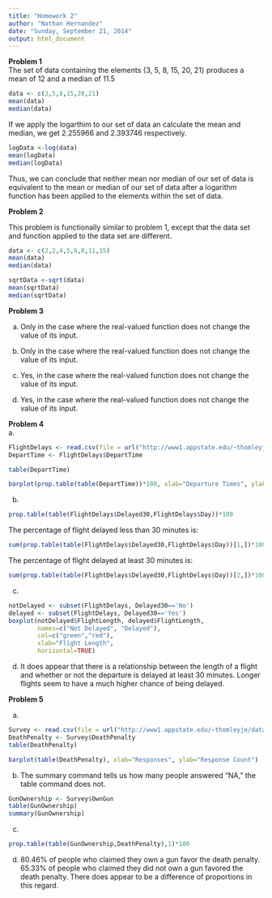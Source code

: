 ```yaml
---
title: "Homework 2"
author: "Nathan Hernandez"
date: "Sunday, September 21, 2014"
output: html_document
---
```


**Problem 1**  
The set of data containing the elements {3, 5, 8, 15, 20, 21} produces a mean of 12 and a median of 11.5

```r
data <- c(3,5,8,15,20,21)
mean(data)
median(data)
```

If we apply the logarthim to our set of data an calculate the mean and median, we get 2.255966 and 2.393746 respectively. 

```r
logData <-log(data)
mean(logData)
median(logData)
```

Thus, we can conclude that neither mean nor median of our set of data is equivalent to the mean or median of our set of data after a logarithm function has been applied to the elements within the set of data.  

**Problem 2**  

This problem is functionally similar to problem 1, except that the data set and  function applied to the data set are different.

```r
data <- c(2,2,4,5,6,8,11,15)
mean(data)
median(data)
```

```r
sqrtData <-sqrt(data)
mean(sqrtData)
median(sqrtData)
```

**Problem 3**  

a. Only in the case where the real-valued function does not change the value of its input.

b. Only in the case where the real-valued function does not change the value of its input.

c. Yes, in the case where the real-valued function does not change the value of its input.

d. Yes, in the case where the real-valued function does not change the value of its input.

**Problem 4**  
a.
```r
FlightDelays <- read.csv(file = url("http://www1.appstate.edu/~thomleyje/data-files/FlightDelays.csv"))
DepartTime <- FlightDelays$DepartTime

table(DepartTime)
```

```r
barplot(prop.table(table(DepartTime))*100, xlab="Departure Times", ylab="Percentage")
```

b.
```r
prop.table(table(FlightDelays$Delayed30,FlightDelays$Day))*100
```

The percentage of flight delayed less than 30 minutes is:
```r
sum(prop.table(table(FlightDelays$Delayed30,FlightDelays$Day))[1,])*100
```

The percentage of flight delayed at least 30 minutes is:
```r
sum(prop.table(table(FlightDelays$Delayed30,FlightDelays$Day))[2,])*100
```

c.
```r
notDelayed <- subset(FlightDelays, Delayed30=='No')
delayed <- subset(FlightDelays, Delayed30=='Yes')
boxplot(notDelayed$FlightLength, delayed$FlightLength,
        names=c("Not Delayed", "Delayed"),
        col=c("green","red"),
        xlab="Flight Length",
        horizontal=TRUE)
```

d. It does appear that there is a relationship between the length of a flight and whether or not the departure is delayed at least 30 minutes. Longer flights seem to have a much higher chance of being delayed.

**Problem 5**  

a.
```r
Survey <- read.csv(file = url("http://www1.appstate.edu/~thomleyje/data-files/GSS2002.csv"))
DeathPenalty <- Survey$DeathPenalty
table(DeathPenalty)
```

```r
barplot(table(DeathPenalty), xlab="Responses", ylab="Response Count")
```

b. The summary command tells us how many people answered "NA," the table command does not.
```r
GunOwnership <- Survey$OwnGun
table(GunOwnership)
summary(GunOwnership)
```

c.
```r
prop.table(table(GunOwnership,DeathPenalty),1)*100
```

d. 80.46% of people who claimed they own a gun favor the death penalty. 65.33% of people who claimed they did not own a gun favored the death penalty. There does appear to be a difference of proportions in this regard. 